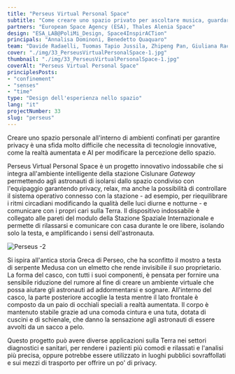 ```yaml
---
title: "Perseus Virtual Personal Space"
subtitle: "Come creare uno spazio privato per ascoltare musica, guardare video e comunicare con casa in un ambiente confinato e condiviso."
partners: "European Space Agency (ESA), Thales Alenia Space"
design: "ESA_LAB@PoliMi_Design, Space4InspirACTion"
principals: "Annalisa Dominoni, Benedetto Quaquaro"
team: "Davide Radaelli, Tuomas Tapio Jussila, Zhipeng Pan, Giuliana Racco, Vanja Rakic, Leonardo Saletta"
cover: "./img/33_PerseusVirtualPersonalSpace-1.jpg"
thumbnail: "./img/33_PerseusVirtualPersonalSpace-1.jpg"
coverAlt: "Perseus Virtual Personal Space"
principlesPosts: 
- "confinement"
- "senses"
- "time"
type: "Design dell'esperienza nello spazio"
lang: "it"
projectNumber: 33
slug: "perseus"
---
```



Creare uno spazio personale all'interno di ambienti confinati per garantire privacy è una sfida molto difficile che necessita di tecnologie innovative, come la realtà aumentata e AI per modificare la percezione dello spazio.

Perseus Virtual Personal Space è un progetto innovativo indossabile che si integra all'ambiente intelligente della stazione Cislunare <em>Gateway</em> permettendo agli astronauti di isolarsi dallo spazio condiviso con l'equipaggio garantendo privacy, relax, ma anche la possibilità di controllare il sistema operativo connesso con la stazione -  ad esempio, per riequilibrare i ritmi circadiani modificando la qualità delle luci diurne e notturne - e comunicare con i propri cari sulla Terra. Il dispositivo indossabile è collegato alle pareti del modulo della Stazione Spaziale Internazionale e permette di rilassarsi e comunicare con casa durante le ore libere, isolando solo la testa, e amplificando i sensi dell'astronauta.

<Image src={Image1} alt="Perseus -2" class="py-6 w-full h-auto"/>

Si ispira all'antica storia Greca di Perseo, che ha sconfitto il mostro a testa di serpente Medusa con un elmetto che rende invisibile il suo proprietario. La forma del casco, con tutti i suoi componenti, è pensata per fornire una sensibile riduzione del rumore al fine di creare un ambiente virtuale che possa aiutare gli astronauti ad addormentarsi e sognare. All'interno del casco, la  parte posteriore accoglie la testa mentre il lato frontale è composto da un paio di occhiali speciali a realtà aumentata. Il corpo è mantenuto stabile grazie ad una comoda cintura e una tuta, dotata di cuscini e di schienale, che danno la sensazione agli astronauti di essere avvolti da un sacco a pelo.

Questo progetto può avere diverse applicazioni sulla Terra nei settori diagnostici e sanitari, per rendere i pazienti più comodi e rilassati e l'analisi più precisa, oppure potrebbe essere utilizzato in luoghi pubblici sovraffollati e sui mezzi di trasporto per offrire un po' di privacy.